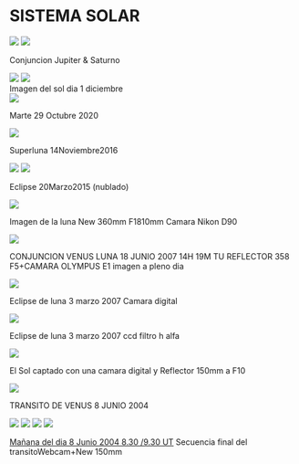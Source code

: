 # SISTEMA SOLAR

<img src="https://astroccd.files.wordpress.com/2020/12/conjuncion.gif" />

<img src="https://astroccd.files.wordpress.com/2020/12/jupiter-saturno-20diciembre2020-2.png" />

Conjuncion Jupiter &amp; Saturno

<img src="https://astroccd.files.wordpress.com/2020/12/dsc05191.jpg" />

<img src="https://astroccd.files.wordpress.com/2020/12/1_152049_l5_ap666.png" />

<figcaption>Imagen del sol dia 1 diciembre</figcaption>

<img src="https://astroccd.files.wordpress.com/2020/11/img-20201030-wa0020.jpg?w=736" />

Marte 29 Octubre 2020

<img src="https://astroccd.files.wordpress.com/2014/04/luna_14noviembre2016.jpg" />

Superluna 14Noviembre2016

<img src="https://astroccd.files.wordpress.com/2014/04/luna-110-2pa2.jpg" />

<img src="https://astroccd.files.wordpress.com/2014/04/luna-358mmpa1.jpg" />

Eclipse 20Marzo2015 (nublado)

<img src="https://astroccd.files.wordpress.com/2014/04/ecclipse1_20marzo_2015-006.jpg" />

Imagen de la luna New 360mm F1810mm Camara Nikon D90

<img src="https://astroccd.files.wordpress.com/2014/04/conjuncion-19-junio-venus-luna1.jpg" />

CONJUNCION VENUS LUNA 18 JUNIO 2007 14H 19M TU REFLECTOR 358 F5+CAMARA OLYMPUS E1 imagen a pleno dia

<img src="https://astroccd.files.wordpress.com/2014/04/eclipse-3-marzo-2007.jpg" />

Eclipse de luna 3 marzo 2007 Camara digital

<img src="https://astroccd.files.wordpress.com/2014/04/eclipse-3-marzo-2007-ccd.jpg" />

Eclipse de luna 3 marzo 2007 ccd filtro h alfa

<img src="https://astroccd.files.wordpress.com/2014/04/sol.jpg" />

El Sol captado con una camara digital y Reflector 150mm a F10

<img src="https://astroccd.files.wordpress.com/2014/04/transito-venus-camara-reflex.jpg" />

TRANSITO DE VENUS 8 JUNIO 2004

<img src="https://astroccd.files.wordpress.com/2014/04/ccdcap0007-copia.gif" />

<img src="https://astroccd.files.wordpress.com/2014/04/ccdcap0017.jpg" />

<img src="https://astroccd.files.wordpress.com/2014/04/ccdcap0034.jpg" />

<img src="https://astroccd.files.wordpress.com/2014/04/ccdcap0050.jpg" />

<a href="https://astroccd.files.wordpress.com/2014/04/ccdcap0050.jpg">Mañana del dia 8 Junio 2004 8.30 /9.30 UT</a> Secuencia final del transitoWebcam+New 150mm